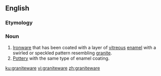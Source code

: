 ==English==

===Etymology===
{{suffix|granite|ware|lang=en}}

===Noun===
{{en-noun|~}}

# [[ironware|Ironware]] that has been coated with a layer of [[vitreous]] [[enamel]] with a swirled or speckled pattern resembling [[granite]].
# [[pottery|Pottery]] with the same type of enamel coating.

[[ku:graniteware]]
[[vi:graniteware]]
[[zh:graniteware]]